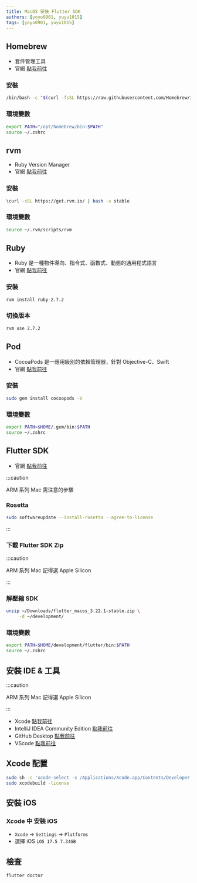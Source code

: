 ```yaml
---
title: MacOS 安裝 Flutter SDK
authors: [yoyo0901, yuyu1015]
tags: [yoyo0901, yuyu1015]
---
```


## Homebrew

- 套件管理工具
- 官網 [點我前往](https://brew.sh/zh-tw/)

### 安裝

```bash
/bin/bash -c "$(curl -fsSL https://raw.githubusercontent.com/Homebrew/install/HEAD/install.sh)"
```

### 環境變數

```bash
export PATH="/opt/homebrew/bin:$PATH"
source ~/.zshrc
```

## rvm

- Ruby Version Manager
- 官網 [點我前往](https://rvm.io/)

### 安裝

```bash
\curl -sSL https://get.rvm.io/ | bash -s stable
```

### 環境變數

```bash
source ~/.rvm/scripts/rvm
```

## Ruby

- Ruby 是一種物件導向、指令式、函數式、動態的通用程式語言
- 官網 [點我前往](https://www.ruby-lang.org/zh_tw/downloads/)

### 安裝

```bash
rvm install ruby-2.7.2
```

### 切換版本

```bash
rvm use 2.7.2
```

## Pod

- CocoaPods 是一應用級別的依賴管理器，針對 Objective-C、Swift
- 官網 [點我前往](https://cocoapods.org/)

### 安裝

```bash
sudo gem install cocoapods -V
```

### 環境變數

```bash
export PATH=$HOME/.gem/bin:$PATH
source ~/.zshrc

```

## Flutter SDK

- 官網 [點我前往](https://docs.flutter.dev/get-started/install/macos/mobile-ios?tab=download)

:::caution

ARM 系列 Mac 需注意的步驟

### Rosetta

```bash
sudo softwareupdate --install-rosetta --agree-to-license
```

:::

### 下載 Flutter SDK Zip

:::caution

ARM 系列 Mac 記得選 Apple Silicon

:::

### 解壓縮 SDK

```bash
unzip ~/Downloads/flutter_macos_3.22.1-stable.zip \
     -d ~/development/
```

### 環境變數

```bash
export PATH=$HOME/development/flutter/bin:$PATH
source ~/.zshrc
```

## 安裝 IDE & 工具

:::caution

ARM 系列 Mac 記得選 Apple Silicon

:::

- Xcode [點我前往](https://apps.apple.com/tw/app/xcode/id497799835)
- IntelliJ IDEA Community Edition [點我前往](https://www.jetbrains.com/idea/download)
- GitHub Desktop [點我前往](https://desktop.github.com/)
- VScode [點我前往](https://code.visualstudio.com/download)

## Xcode 配置

```bash
sudo sh -c 'xcode-select -s /Applications/Xcode.app/Contents/Developer && xcodebuild -runFirstLaunch'
sudo xcodebuild -license
```

## 安裝 iOS

### Xcode 中 安裝 iOS

- `Xcode` -> `Settings` -> `Platforms`
- 選擇 iOS `iOS 17.5 7.34GB`

## 檢查

```bash
flutter doctor
```
